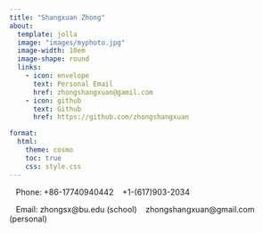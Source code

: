 ```yaml
---
title: "Shangxuan Zhong"
about:
  template: jolla
  image: "images/myphoto.jpg"
  image-width: 10em
  image-shape: round
  links:
    - icon: envelope
      text: Personal Email    
      href: zhongshangxuan@gamil.com
    - icon: github
      text: Github
      href: https://github.com/zhongshangxuan

format:
  html:
    theme: cosmo
    toc: true
    css: style.css
---
```

&nbsp;&nbsp; Phone: +86-17740940442 &nbsp;&nbsp; +1-(617)903-2034

&nbsp;&nbsp; Email: zhongsx@bu.edu (school) &nbsp;&nbsp; zhongshangxuan@gmail.com (personal)